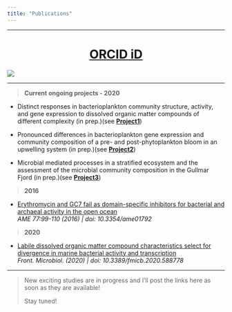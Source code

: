```yaml
---
title: "Publications"
---
```


---

<h1 align="center">[ORCID iD](https://orcid.org/0000-0003-4787-7021)</h1>
<img id="qr" src="ORCID.png"/>

---

> **Current ongoing projects - 2020**

* Distinct responses in bacterioplankton community structure, activity, and gene expression to dissolved organic matter compounds of different complexity (in prep.)(see <a href="project1.html">**Project1**</a>)

* Pronounced differences in bacterioplankton gene expression and community composition of a pre- and post-phytoplankton bloom in an upwelling system (in prep.)(see <a href="project2.html">**Project2**</a>)

* Microbial mediated processes in a stratified ecosystem and the assessment of the microbial community composition in the Gullmar Fjord (in prep.)(see <a href="project3.html">**Project3**</a>)

> **2016**

* [Erythromycin and GC7 fail as domain-specific inhibitors for bacterial and archaeal activity in the open ocean](http://www.int-res.com/abstracts/ame/v77/n2/p99-110/)<br>
*AME 77:99-110 (2016) | doi: 10.3354/ame01792*

> **2020**

* [Labile dissolved organic matter compound characteristics select for divergence in marine bacterial activity and transcription](https://www.frontiersin.org/articles/10.3389/fmicb.2020.588778/abstract)<br>
*Front. Microbiol. (2020) | doi: 10.3389/fmicb.2020.588778*

---

> New exciting studies are in progress and I'll post the links here as soon as they are available!</p>
> Stay tuned!